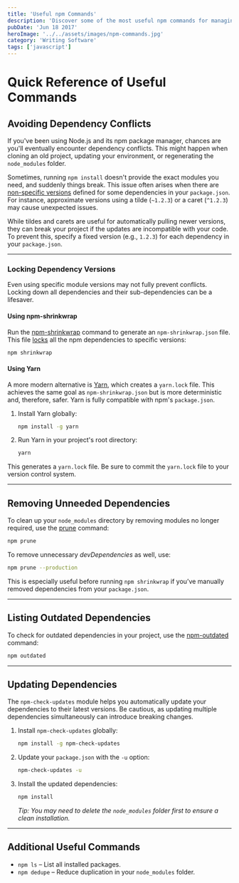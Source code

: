 ```yaml
---
title: 'Useful npm Commands'
description: 'Discover some of the most useful npm commands for managing dependencies in JavaScript projects'
pubDate: 'Jun 18 2017'
heroImage: '../../assets/images/npm-commands.jpg'
category: 'Writing Software'
tags: ['javascript']
---
```


# Quick Reference of Useful Commands

## Avoiding Dependency Conflicts

If you've been using Node.js and its npm package manager, chances are you'll eventually encounter dependency conflicts. This might happen when cloning an old project, updating your environment, or regenerating the `node_modules` folder.

Sometimes, running `npm install` doesn't provide the exact modules you need, and suddenly things break. This issue often arises when there are [non-specific versions](https://docs.npmjs.com/misc/semver) defined for some dependencies in your `package.json`. For instance, approximate versions using a tilde (`~1.2.3`) or a caret (`^1.2.3`) may cause unexpected issues.

While tildes and carets are useful for automatically pulling newer versions, they can break your project if the updates are incompatible with your code. To prevent this, specify a fixed version (e.g., `1.2.3`) for each dependency in your `package.json`.

---

### Locking Dependency Versions

Even using specific module versions may not fully prevent conflicts. Locking down all dependencies and their sub-dependencies can be a lifesaver.

#### Using npm-shrinkwrap

Run the [npm-shrinkwrap](https://docs.npmjs.com/cli/shrinkwrap) command to generate an `npm-shrinkwrap.json` file. This file [locks](https://docs.npmjs.com/files/package-locks) all the npm dependencies to specific versions:

```bash
npm shrinkwrap
```

#### Using Yarn

A more modern alternative is [Yarn](https://yarnpkg.com/en/docs/yarn-lock), which creates a `yarn.lock` file. This achieves the same goal as `npm-shrinkwrap.json` but is more deterministic and, therefore, safer. Yarn is fully compatible with npm's `package.json`.

1. Install Yarn globally:

   ```bash
   npm install -g yarn
   ```

2. Run Yarn in your project's root directory:
   ```bash
   yarn
   ```

This generates a `yarn.lock` file. Be sure to commit the `yarn.lock` file to your version control system.

---

## Removing Unneeded Dependencies

To clean up your `node_modules` directory by removing modules no longer required, use the [prune](https://docs.npmjs.com/cli/prune) command:

```bash
npm prune
```

To remove unnecessary _devDependencies_ as well, use:

```bash
npm prune --production
```

This is especially useful before running `npm shrinkwrap` if you’ve manually removed dependencies from your `package.json`.

---

## Listing Outdated Dependencies

To check for outdated dependencies in your project, use the [npm-outdated](https://docs.npmjs.com/cli/outdated) command:

```bash
npm outdated
```

---

## Updating Dependencies

The `npm-check-updates` module helps you automatically update your dependencies to their latest versions. Be cautious, as updating multiple dependencies simultaneously can introduce breaking changes.

1. Install `npm-check-updates` globally:

   ```bash
   npm install -g npm-check-updates
   ```

2. Update your `package.json` with the `-u` option:

   ```bash
   npm-check-updates -u
   ```

3. Install the updated dependencies:

   ```bash
   npm install
   ```

   _Tip: You may need to delete the `node_modules` folder first to ensure a clean installation._

---

## Additional Useful Commands

- `npm ls` – List all installed packages.
- `npm dedupe` – Reduce duplication in your `node_modules` folder.
